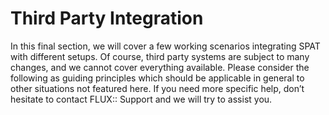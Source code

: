 # Third Party Integration

In this final section, we will cover a few working scenarios integrating SPAT with different setups. Of course, third party systems are subject to many changes, and we cannot cover everything available. 
Please consider the following as guiding principles which should be applicable in general to other situations not featured here. 
If you need more specific help, don't hesitate to contact FLUX:: Support and we will try to assist you.